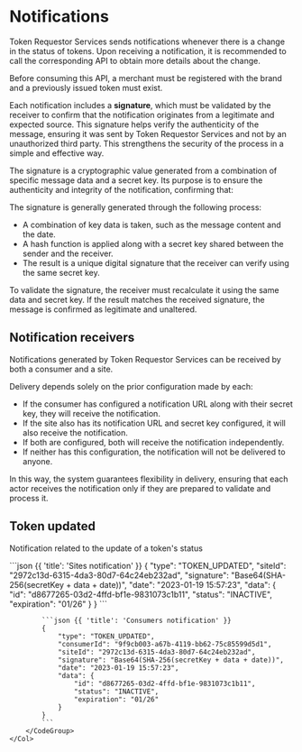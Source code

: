 # Notifications

Token Requestor Services sends notifications whenever there is a change in
the status of tokens. Upon receiving a notification, it is recommended to
call the corresponding API to obtain more details about the change.

Before consuming this API, a merchant must be registered with the brand and a previously issued token must exist.

Each notification includes a **signature**, which must be validated by the receiver
to confirm that the notification originates from a legitimate and expected source.
This signature helps verify the authenticity of the message, ensuring it was sent by
Token Requestor Services and not by an unauthorized third party. This strengthens
the security of the process in a simple and effective way.

The signature is a cryptographic value generated from a combination of specific message
data and a secret key. Its purpose is to ensure the authenticity and integrity of the notification, confirming that:

The signature is generally generated through the following process:
- A combination of key data is taken, such as the message content and the date.
- A hash function is applied along with a secret key shared between the sender and the receiver.
- The result is a unique digital signature that the receiver can verify using the same secret key.

To validate the signature, the receiver must recalculate it using the same data and secret key.
If the result matches the received signature, the message is confirmed as legitimate and unaltered.

## Notification receivers

Notifications generated by Token Requestor Services can be received by both a consumer and a site.

Delivery depends solely on the prior configuration made by each:
* If the consumer has configured a notification URL along with their secret key, they will receive the notification.
* If the site also has its notification URL and secret key configured, it will also receive the notification.
* If both are configured, both will receive the notification independently.
* If neither has this configuration, the notification will not be delivered to anyone.

In this way, the system guarantees flexibility in delivery, ensuring that each actor receives the notification only if they are prepared to validate and process it.

## Token updated

Notification related to the update of a token's status


<Row>
    <Col>
        <ApiReader
            path="/notifications"
            method="POST"
            api={props.refs}
        />
    </Col>
    <Col sticky>
        <CodeGroup title="Request" tag="POST" label="/notifications">
            ```json {{ 'title': 'Sites notification' }}
            {
                "type": "TOKEN_UPDATED",
                "siteId": "2972c13d-6315-4da3-80d7-64c24eb232ad",
                "signature": "Base64(SHA-256(secretKey + data + date))",
                "date": "2023-01-19 15:57:23",
                "data": {
                    "id": "d8677265-03d2-4ffd-bf1e-9831073c1b11",
                    "status": "INACTIVE",
                    "expiration": "01/26"
                }
            }
            ```

            ```json {{ 'title': 'Consumers notification' }}
            {
                "type": "TOKEN_UPDATED",
                "consumerId": "9f9cb003-a67b-4119-bb62-75c85599d5d1",
                "siteId": "2972c13d-6315-4da3-80d7-64c24eb232ad",
                "signature": "Base64(SHA-256(secretKey + data + date))",
                "date": "2023-01-19 15:57:23",
                "data": {
                    "id": "d8677265-03d2-4ffd-bf1e-9831073c1b11",
                    "status": "INACTIVE",
                    "expiration": "01/26"
                }
            }
            ```
        </CodeGroup>
    </Col>
</Row>


